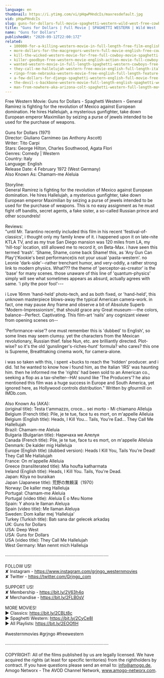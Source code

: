 ```yaml
---
language: en
thumbnail: https://i.ytimg.com/vi/pHqwPHndcIs/maxresdefault.jpg
vid: pHqwPHndcIs
slug: guns-for-dollars-full-movie-spaghetti-western-wild-west-free-cowboy-movie
title: "Guns for Dollars | Full Movie | SPAGHETTI WESTERN | Wild West | Free Cowboy Movie"
name: "Guns for Dollars"
publishedAt: "2020-09-12T22:00:17Z"
related:
  - 100000-for-a-killing-western-movie-in-full-length-free-film-english-full-movies-youtube
  - more-dollars-for-the-macgregors-western-full-movie-english-free-cowboy-film
  - kill-the-wicked-western-movie-for-free-full-cowboy-movie-spaghetti-western-english
  - killer-goodbye-free-western-movie-english-action-movie-full-cowboy-film
  - wanted-western-movie-in-full-length-spaghetti-western-cowboys-free-movie
  - they-call-me-hallelujah-western-free-movie-english-full-length-italian-western-feature-film
  - ringo-from-nebraska-western-movie-free-english-full-length-feature-film-spaghetti-western
  - a-few-dollars-for-django-spaghetti-western-english-full-movie-free-full-youtube-movies
  - the-devil-s-backbone-western-movie-full-length-english-spaghetti-western-cowboyfilm-watchfree
  - man-from-nowhere-aka-arizona-colt-spaghetti-western-full-length-movie-english-hd-free-films
---
```


Free Western Movie: Guns for Dollars - Spaghetti Western - General Ramirez is fighting for the revolution of Mexico against European domination. He hires Hallelujah, a mysterious gunfighter, take down European emperor Maximilian by seizing a purse of jewels intended to be used for the purchase of weapons.<br />
<br />
Guns for Dollars (1971)<br />
Director: Giuliano Carnimeo (as Anthony Ascott)<br />
Writer: Tito Carpi<br />
Stars: George Hilton, Charles Southwood, Agata Flori <br />
Genres: Comedy | Western <br />
Country: Italy<br />
Language: English<br />
Release Date: 4 February 1972 (West Germany) <br />
Also Known As: Chamam-me Aleluia<br />
<br />
Storyline:<br />
General Ramirez is fighting for the revolution of Mexico against European domination. He hires Hallelujah, a mysterious gunfighter, take down European emperor Maximilian by seizing a purse of jewels intended to be used for the purchase of weapons. This is no easy assignment as he must fight off bandits, secret agents, a fake sister, a so-called Russian prince and other scoundrels!<br />
<br />
Reviews:<br />
"until Mr. Tarantino recently included this film in his recent 'festival-of-classics', i thought only my family knew of it. i happened upon it on late-nite KTLA TV, and as my true San Diego mansion was 120 miles from LA, my 'hill-top' location, still allowed me to record it, on Beta-Max. i have seen this termed 'trash'. 'Shame, Shame, come back Shame! this, as 'Any Gun Can Play'('Kookie's best performance)is not your usual 'pasta-western'. no Leonie 'dark-side'--rather trenchant humor, and very-oddly, a rather strong link to modern physics. What??? the theme of 'perceptor-as-creator' is the 'base' for many scenes. those unaware of this line of 'quantum-physics' simply will see what sometimes appears as absurd, actually agrees with same. 'i pity the poor fool'---<br />
<br />
i Love 16mm 'hand-held' photo-tech, and as both fixed, or 'hand-held', this unknown masterpiece blows-away the typical American camera-work. in fact, one may pause Any frame and observe a bit of Absolute Superb 'Modern-Impressionism', that should grace any Great museum---the colors, balance--Perfect. Captivating. This film-art 'nails' any cognizant viewer from opening scenes on--<br />
<br />
'Performance-wise'? one must remember this is 'dubbed' to English', so some lines may seem clumsy. yet the characters from the Mexican revolutionary, Russian thief. false Nun, etc. are brilliantly directed. Plot-wise? so it's the old 'gunslinger's-riches-hunt' formula? who cares? this one is Supreme, Breathtaking cinema work, for camera-alone.<br />
<br />
i was so taken with this, i spent +bucks to reach the 'hidden' producer. and i did. 1st he wanted to know how i found him, as the Italian 'IRS' was haunting him. then he informed me the 'rights' had been sold to an American co., seeking a flop as a tax-shelter--HA! sound like 'The Producers'? he also mentioned this film was a huge success in Europe and South America, yet ignored here, as Hollywood controls distribution." Written by gfourmill on IMDb.com.<br />
<br />
Also Known As (AKA):<br />
(original title): Testa t'ammazzo, croce... sei morto - Mi chiamano Alleluja<br />
Belgium (French title): Pile, je te tue, face tu es mort, on m'appelle Alleluia<br />
Belgium (English title): Heads, I Kill You... Tails, You're Ead... They Call Me Hallellujah<br />
Brazil: Chamam-me Aleluia<br />
Bulgaria (Bulgarian title): Наричаха ме Алелуя<br />
Canada (French title): Pile, je te tue, face tu es mort, on m'appelle Alleluia<br />
Denmark: De kalder mig Halleluja<br />
Europe (English title) (dubbed version): Heads I Kill You, Tails You're Dead! They Call Me Hallalujah<br />
France: On m'appelle Alleluia<br />
Greece (transliterated title): Mia houfta katharmata<br />
Ireland (English title): Heads, I Kill You. Tails, You're Dead.<br />
Japan: Kôya no buraikan<br />
Japan (Japanese title): 荒野の無頼漢（1970）<br />
Norway: De kaller meg Halleluja<br />
Portugal: Chamam-me Aleluia<br />
Portugal (video title): Aleluia É o Meu Nome<br />
Spain: Y ahora le llaman Aleluya<br />
Spain (video title): Me llaman Aleluya<br />
Sweden: Dom kallar mej 'Halleluja'<br />
Turkey (Turkish title): Batı sana dar gelecek arkadaş<br />
UK: Guns for Dollars<br />
USA: Deep West<br />
USA: Guns for Dollars<br />
USA (video title): They Call Me Hallelujah<br />
West Germany: Man nennt mich Halleluja<br />
<br />
····················································································<br />
<br />
FOLLOW US!<br />
✘ Instagram - https://www.instagram.com/grjngo_westernmovies<br />
✘ Twitter - https://twitter.com/Grjngo_com<br />
<br />
SUPPORT US!<br />
✘ Membership - https://bit.ly/2V63h4q<br />
✘ Merchandise - https://bit.ly/2FLB0sV<br />
<br />
MORE MOVIES! <br />
► Classics: https://bit.ly/2CBLt8c <br />
► Spaghetti Western: https://bit.ly/2CyCe8I <br />
► All Playlists: https://bit.ly/2EOOfIH <br />
<br />
#westernmovies #grjngo #freewestern<br />
<br />
····················································································<br />
<br />
COPYRIGHT: All of the films published by us are legally licensed. We have acquired the rights (at least for specific territories) from the rightholders by contract. If you have questions please send an email to: info@amogo.de, Amogo Networx - The AVOD Channel Network, www.amogo-networx.com.
